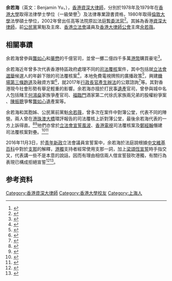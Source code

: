 '''余若海'''{{SBS}}{{SC}}（英文：Benjamin Yu，{{bd|1957年|catIdx=Y余}}），[[香港|香港]][[資深大律師|資深大律師]]，分別於1978年及1979年在[[香港大學|香港大學]]取得法律學士學位（一級榮譽<ref>{{cite news |title=港大壹零壹屆 畢業學生名單 |url=https://mmis.hkpl.gov.hk/coverpage/-/coverpage/view?_coverpage_WAR_mmisportalportlet_hsf=%E7%95%A2%E6%A5%AD%E7%A6%AE&_coverpage_WAR_mmisportalportlet_actual_q=%28%20verbatim_dc.collection%3A%28%22Old%5C%20HK%5C%20Newspapers%22%29%20%29%20AND+%28%20%28%20allTermsMandatory%3A%28true%29%20OR+all_dc.title%3A%28%E7%95%A2%E6%A5%AD%E7%A6%AE%29%20OR+all_dc.creator%3A%28%E7%95%A2%E6%A5%AD%E7%A6%AE%29%20OR+all_dc.contributor%3A%28%E7%95%A2%E6%A5%AD%E7%A6%AE%29%20OR+all_dc.subject%3A%28%E7%95%A2%E6%A5%AD%E7%A6%AE%29%20OR+fulltext%3A%28%E7%95%A2%E6%A5%AD%E7%A6%AE%29%20OR+all_dc.description%3A%28%E7%95%A2%E6%A5%AD%E7%A6%AE%29%20%29%20%29&_coverpage_WAR_mmisportalportlet_sort_field=dc.publicationdate_bsort&p_r_p_-1078056564_c=QF757YsWv590sfJGwue6oTe75MHjdgK6&_coverpage_WAR_mmisportalportlet_o=1304&_coverpage_WAR_mmisportalportlet_sort_order=asc&_coverpage_WAR_mmisportalportlet_filter=dc.publicationdate_dt%3A%5B1970-01-01T00%3A00%3A00Z+TO+1979-12-31T15%3A59%3A59Z%5D |page=15 |language= |newspaper=華僑日報 | date=1978-11-15 |accessdate=2022-06-04 |quote= }}</ref>）及法律專業證書資格，1980年取得[[倫敦大學|倫敦大學]]法學碩士學位，2002年曾出任高等法院原訟法庭[[暫委法官|暫委法官]]<REF>
{{cite news|url=http://www.info.gov.hk/gia/general/200312/01/1201161.htm|title=委任司法人員|publisher=[[香港政府一站通|香港政府一站通]]|date=2003-12-01|accessdate=2016-11-04|archive-date=2019-10-27|archive-url=https://web.archive.org/web/20191027071624/https://www.info.gov.hk/gia/general/200312/01/1201161.htm|dead-url=no}}
</REF>。其姊為香港[[資深大律師|資深大律師]]，前[[公民黨_(香港)|公民黨]]黨魁及主席、[[香港立法會|香港立法會]]議員及[[香港大律師公會|香港大律師公會]]主席[[余若薇|余若薇]]。

==相關事蹟==
余若海曾參與[[龔如心|龔如心]]和[[華懋|華懋]]的千億官司，並曾一擲二億四千多萬[[港幣|港幣]]購買豪宅<REF>
{{cite news|url=http://life.mingpao.com/cfm/dailynews3b.cfm?File=20110111/naleb/eba1.txt|publisher=[[明報|明報]]|date=2011-01-10|title=金牌大狀2.45億購山頂大屋|accessdate=2020-12-17|archive-date=2018-02-07|archive-url=https://web.archive.org/web/20180207005122/https://life.mingpao.com/cfm/dailynews3b.cfm?File=20110111%2Fnaleb%2Feba1.txt|dead-url=no}}
</REF>。

余若海近年曾多次代表香港特區政府處理不同的[[司法覆核|司法覆核]]案件，其中包括就[[香港選舉制度|立法會選舉]]候選人的年齡下限的司法覆核案<ref>{{cite court|url=http://legalref.judiciary.gov.hk/lrs/common/search/search_result_detail_frame.jsp?DIS=104607&QS=%2B&TP=JU&ILAN=tc| litigants=[[黃之鋒|黃之鋒]] 訴 [[律政司司長|律政司司長]]|date=2016|option= HCAL 198/2015|accessdate=2016-11-04}}</ref>，本地免費電視牌照的廣播政策<ref>{{cite court|litigants=[[香港電視網絡有限公司|香港電視網絡有限公司]] 訴 [[行政長官|行政長官]]會同[[行政會議|行政會議]]|date=2016|accessdate=2016-11-04|url=http://legalref.judiciary.gov.hk/lrs/common/search/search_result_detail_frame.jsp?DIS=103446&QS=%2B&TP=JU&ILAN=tc}}</ref>，興建[[香港國際機場2030規劃大綱#三跑道系統|機場第三條跑道]]及融資方案<ref>{{cite court|url=http://legalref.judiciary.gov.hk/lrs/common/search/search_result_detail_frame.jsp?DIS=103166&QS=%2B&TP=JU&ILAN=tc|date=2016|accessdate=2016-11-04|litigants=[[許倩珩|許倩珩]]及其他人 訴 [[香港機場管理局|香港機場管理局]]及或[[行政長官|行政長官]]會同[[行政會議|行政會議]]}}</ref>，就2017年[[香港選舉制度|行政長官產生辦法]]的公眾諮詢<ref>{{cite court|url=http://legalref.judiciary.gov.hk/lrs/common/search/search_result_detail_frame.jsp?DIS=98809&QS=%2B&TP=JU&ILAN=tc|litigants=[[梁麗幗|梁麗幗]] 訴 [[政務司司長|政務司司長]]及其他|date=2015}}</ref>等。其對香港現今社會形勢有舉足輕重的影響。余若海亦擅於打民事[[遺產|遺產]]官司，曾參與城中名人包括賭王[[何鴻燊|何鴻燊]]家族爭產官司、[[福臨門|福臨門]]酒家第二代徐氏家族兩兄弟的股權紛爭案 、[[陳振聰|陳振聰]]爭奪[[龔如心|龔如心]]遺產案等{{citation needed}}。

余若海和其胞姊、公民黨前黨魁[[余若薇|余若薇]]，曾多次在案件中對簿公堂，代表不同的陣營。兩人曾在[[港珠澳大橋|港珠澳大橋]]環評報告的司法覆核上訢對薄公堂，最後余若海代表的一方上訴得直。<ref>{{cite news|url=http://news.singtao.ca/toronto/2011-08-24/hongkong1314173552d3380702.html|title=大橋環評上訴 質疑原審錯解法例|date=2011-08-24|publisher=[[星島日報|星島日報]]|access-date=2016-11-04|archive-url=https://web.archive.org/web/20161104204125/http://news.singtao.ca/toronto/2011-08-24/hongkong1314173552d3380702.html|archive-date=2016-11-04|dead-url=yes}}</ref><ref>{{Cite web |url=http://www.hkcd.com/content/2016-12/23/content_1030141.html |title=港珠澳大橋司法覆核上訴　政府勝訴 |accessdate=2018-10-19 |archive-date=2016-12-24 |archive-url=https://web.archive.org/web/20161224140208/http://www.hkcd.com/content/2016-12/23/content_1030141.html |dead-url=no }}</ref>他們亦曾於[[香港立法會宣誓風波|立法會宣誓風波]]、[[香港電視網絡|香港電視]]司法覆核案及[[鄭經翰|鄭經翰]]僭建司法覆核案對壘。<ref>{{Cite web|url=https://hk.news.appledaily.com/local/daily/article/20160630/19675657|title=余若薇姊弟為鄭經翰打對台|accessdate=2018-11-01|author=李八方|date=2016-06-30|work=蘋果日報|publisher=|archive-date=2018-11-01|archive-url=https://web.archive.org/web/20181101055227/https://hk.news.appledaily.com/local/daily/article/20160630/19675657|dead-url=no}}</ref><ref>{{Cite news|url=https://www.hk01.com/%E7%A4%BE%E6%9C%83%E6%96%B0%E8%81%9E/60335/%E5%AE%A3%E8%AA%93%E9%A2%A8%E6%B3%A2-%E5%A7%90%E5%BC%9F%E6%B3%95%E5%BA%AD%E5%B0%8D%E9%99%A3-%E4%BD%99%E8%8B%A5%E8%96%87-%E4%BD%99%E8%8B%A5%E6%B5%B7%E4%B8%8D%E7%95%99%E6%83%85%E9%9D%A2|title=姐弟法庭對陣　余若薇、余若海不留情面|author=陳雯慧|last=|date=2016-12-15|work=|newspaper=香港01|accessdate=2018-11-01|language=zh-HK|archive-date=2018-11-01|archive-url=https://web.archive.org/web/20181101095635/https://www.hk01.com/%E7%A4%BE%E6%9C%83%E6%96%B0%E8%81%9E/60335/%E5%AE%A3%E8%AA%93%E9%A2%A8%E6%B3%A2-%E5%A7%90%E5%BC%9F%E6%B3%95%E5%BA%AD%E5%B0%8D%E9%99%A3-%E4%BD%99%E8%8B%A5%E8%96%87-%E4%BD%99%E8%8B%A5%E6%B5%B7%E4%B8%8D%E7%95%99%E6%83%85%E9%9D%A2|dead-url=no}}</ref>

2016年11月3日，於[[青年新政|青年新政]]立法會議員宣誓案中，余若海於法庭說根據[[中文維基百科|中文維基百科]]中對於[[支那|支那]]的解釋，[[港獨|港獨]]支持者經常使用支那一詞，加上[[梁頌恆|梁頌恆]][[宣誓|宣誓]]時手指交叉，代表講一些不是本意的說話，因而有理由相信兩人借宣誓鼓吹港獨，有關行為表現已構成拒絕宣誓<REF>
{{cite news|url=https://www.hongkongfp.com/2016/11/03/govt-argues-in-court-that-youngspiration-duo-declined-to-take-their-oaths-as-lawmakers/|publisher=[[Hong_Kong_Free_Press|香港自由新聞]]|title=Government argues in court that Youngspiration duo declined to take their oaths as lawmakers|author=Kris Cheng|date=2016-11-03|quote=Yu said Leung and Yau swore the oath to the “Hong Kong nation” with the banner “Hong Kong is not China,” and Leung crossed his finger during the course. They pronounced China as “Chee-na,” a derogatory term for China, which he said was widely used by Hong Kong independence advocates according to Wikipedia.|accessdate=2016-11-03|archive-date=2017-11-13|archive-url=https://web.archive.org/web/20171113115330/https://www.hongkongfp.com/2016/11/03/govt-argues-in-court-that-youngspiration-duo-declined-to-take-their-oaths-as-lawmakers/|dead-url=no}}
</REF><ref>{{cite news|title=港宣誓事件司法覆核開庭　港府律師：未要求釋法|url=https://tw.appledaily.com/new/realtime/20161103/981075/|accessdate=2018-02-02|agency=蘋果日報|date=2016-11-03|archive-date=2017-11-13|archive-url=https://web.archive.org/web/20171113221537/https://tw.appledaily.com/new/realtime/20161103/981075/|dead-url=no}}</ref>。

== 参考资料 ==
{{reflist}}

[[Category:香港資深大律師|Category:香港資深大律師]]
[[Category:香港大學校友|Category:香港大學校友]]
[[Category:上海人|Category:上海人]]